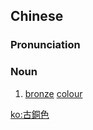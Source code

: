 {{also|古铜色}}
==Chinese==
{{zh-forms|s=古铜色|type=21}}

===Pronunciation===
{{zh-pron
|m=gǔtóngsè
|c=gu2 tung4 sik1
|cat=n
}}

===Noun===
{{zh-noun}}

# {{lb|zh|of skin, etc.}} [[bronze]] [[colour]]

[[ko:古銅色]]